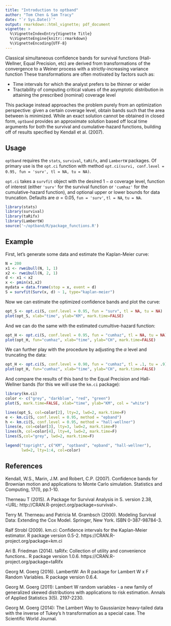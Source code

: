 ```yaml
---
title: "Introduction to optband"
author: "Tom Chen & Sam Tracy"
date: "`r Sys.Date()`"
output: rmarkdown::html_vignette; pdf_document
vignette: >
  %\VignetteIndexEntry{Vignette Title}
  %\VignetteEngine{knitr::rmarkdown}
  %\VignetteEncoding{UTF-8}
---
```


Classical simultaneous confidence bands for survival functions (Hall-Wellner, Equal Precision, etc) are derived from transformations of the convergence to a Weiner process with a strictly-increasing variance function These transformations are often motivated by factors such as:

- Time intervals for which the analyst prefers to be thinner or wider
- Tractability of computing critical values of the asymptotic distribution in attaining the prescribed (nominal) coverage level

This package instead approaches the problem purely from an optimization perspective: given a certain coverage level, obtain bands such that the area between is minimized. While an exact solution cannot be obtained in closed form, `optband` provides an approximate solution based off local time arguments for both the survival and cumulative-hazard functions, building off of results specified by Kendall et al. (2007).

## Usage

`optband` requires the `stats`, `survival`, `taRifx`, and `LambertW` packages. Of primary use is the `opt.ci` function with method `opt.ci(survi, conf.level = 0.95, fun = 'surv', tl = NA, tu = NA)`. 

`opt.ci` takes a `survfit` object with the desired $1-\alpha$ coverage level, function of interest (either `'surv'` for the survival function or `'cumhaz'` for the cumulative-hazard function), and optional upper or lower bounds for data truncation. Defaults are $\alpha=0.05$, `fun = 'surv'`, `tl = NA`, `tu = NA`.

```r
library(stats)
library(survival)
library(taRifx)
library(LambertW)
source('~/optband/R/package_functions.R')
```

## Example

First, let's generate some data and estimate the Kaplan-Meier curve:

```r
N = 200
x1 <- rweibull(N, 1, 1)
x2 <- rweibull(N, 2, 1)
d <- x1 < x2
x <- pmin(x1,x2)
mydata = data.frame(stop = x, event = d)
S = survfit(Surv(x, d) ~ 1, type="kaplan-meier")
```

Now we can estimate the optimized confidence bands and plot the curve:

```r
opt_S <- opt.ci(S, conf.level = 0.95, fun = "surv", tl = NA, tu = NA)
plot(opt_S, xlab="time", ylab="KM", mark.time=FALSE)
```

And we can do the same with the estimated cumultive-hazard function:

```r
opt_H <- opt.ci(S, conf.level = 0.95, fun = "cumhaz", tl = NA, tu = NA)
plot(opt_H, fun="cumhaz", xlab="time", ylab="CH", mark.time=FALSE)
```

We can further play with the procedure by adjusting the $\alpha$ level and truncating the data:

```r
opt_H <- opt.ci(S, conf.level = 0.90, fun = "cumhaz", tl = .1, tu = .9)
plot(opt_H, fun="cumhaz", xlab="time", ylab="CH", mark.time=FALSE)
```

And compare the results of this band to the Equal Precision and Hall-Wellner bands (for this we will use the `km.ci` package):

````r
library(km.ci)
color <- c("grey", "darkblue", "red", "green")
plot(S, mark.time=FALSE, xlab="time", ylab="KM", col = "white")

lines(opt_S, col=color[2], lty=2, lwd=2, mark.time=F)
e <- km.ci(S, conf.level = 0.95, method = "epband")
h <- km.ci(S, conf.level = 0.95, method = "hall-wellner")
lines(e, col=color[3], lty=3, lwd=2, mark.time=F)
lines(h, col=color[4], lty=4, lwd=2, mark.time=F)
lines(S,col="grey", lwd=2, mark.time=F)

legend("topright", c("KM", "optband", "epband", "hall-wellner"), 
       lwd=2, lty=1:4, col=color)
````

## References

Kendall, W.S., Marin, J.M. and Robert, C.P. (2007). Confidence bands for Brownian motion and applications to Monte Carlo simulation. Statistics and Computing, 17(1), pp.1-10.

Therneau T (2015). A Package for Survival Analysis in S. version
2.38, <URL: http://CRAN.R-project.org/package=survival>.

Terry M. Therneau and Patricia M. Grambsch (2000). Modeling Survival Data: Extending the Cox Model. Springer, New York. ISBN 0-387-98784-3.

Ralf Strobl (2009). km.ci: Confidence intervals for the Kaplan-Meier estimator. R package version 0.5-2. https://CRAN.R-project.org/package=km.ci

Ari B. Friedman (2014). taRifx: Collection of utility and convenience functions.. R package version 1.0.6. https://CRAN.R-project.org/package=taRifx

Georg M. Goerg (2016). LambertW: An R package for Lambert W x F Random Variables. R package version 0.6.4.

Georg M. Goerg (2011): Lambert W random variables - a new family of generalized skewed distributions with applications to risk estimation. Annals of Applied Statistics 3(5). 2197-2230.

Georg M. Goerg (2014): The Lambert Way to Gaussianize heavy-tailed data with the inverse of Tukey’s h transformation as a special case. The Scientific World Journal.
